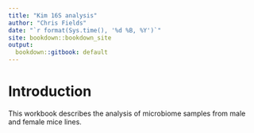 ```yaml
---
title: "Kim 16S analysis"
author: "Chris Fields"
date: "`r format(Sys.time(), '%d %B, %Y')`"
site: bookdown::bookdown_site
output:
  bookdown::gitbook: default
---
```


# Introduction

This workbook describes the analysis of microbiome samples from male and female mice lines.

